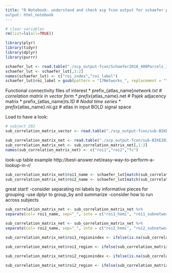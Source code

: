 ```yaml
---
title: "R Notebook- understand and check xcp fcon output for schaefer parcellation
output: html_notebook
---
```



```r
# clear variables
rm(list=ls(all=TRUE))
```


```r
library(plyr)
library(tidyr)
library(dplyr)
library(purrr)
```


```r
schaefer_lut <- read.table("./xcp_output-fcon/Schaefer2018_400Parcels_17Networks_order.txt",header=FALSE)
schaefer_lut <- schaefer_lut[,1:2]
names(schaefer_lut) <- c("roi_index","roi_label")
schaefer_lut$roi_label = gsub(pattern = "17Networks_", replacement = "", x = schaefer_lut$roi_label)  
```


Functional connectivity files of interest
* prefix_{atlas_name}_network.txt # correlation matrix in vector form
* prefix_{atlas_name}.net # Pajek adjacency matrix
* prefix_{atlas_name}_ts.1D # Nodal time series
* prefix_{atlas_name}.nii.gz # atlas in input BOLD signal space

Load to have a look:
```r
# subject 202
sub_correlation_matrix_vector <- read.table("./xcp_output-fcon/sub-BIKE202/fcon/schaefer400/sub-BIKE202_schaefer400_network.txt",header=FALSE)

sub_correlation_matrix_net <- read.table("./xcp_output-fcon/sub-BIKE202/fcon/schaefer400/sub-BIKE202_schaefer400.net",header=FALSE,sep=" ",skip=2)
sub_correlation_matrix_net <- sub_correlation_matrix_net[,1:3]
names(sub_correlation_matrix_net) <- c("roi1","roi2","fc")
```

look-up table example
http://best-answer.net/easy-way-to-perform-a-lookup-in-r/

```r
sub_correlation_matrix_net$roi1_name <- schaefer_lut[match(sub_correlation_matrix_net$roi1,schaefer_lut$roi_index),"roi_label"]
sub_correlation_matrix_net$roi2_name <- schaefer_lut[match(sub_correlation_matrix_net$roi2,schaefer_lut$roi_index),"roi_label"]
```



great start!
-consider separating roi labels by informative pieces for grouping
-use dplyr to group_by and summarize
-consider how to run across subjects

```r
sub_correlation_matrix_net <- sub_correlation_matrix_net %>%
separate(col= roi1_name, sep="_", into = c("roi1_hemi", "roi1_subnetwork", "roi1_region", "roi1_regionindex"))

sub_correlation_matrix_net <- sub_correlation_matrix_net %>%
separate(col= roi2_name, sep="_", into = c("roi2_hemi", "roi2_subnetwork", "roi2_region", "roi2_regionindex"))
```


```r

sub_correlation_matrix_net$roi1_regionindex <- ifelse(is.na(sub_correlation_matrix_net$roi1_regionindex),sub_correlation_matrix_net$roi1_region,sub_correlation_matrix_net$roi1_regionindex)

sub_correlation_matrix_net$roi1_region <- ifelse(sub_correlation_matrix_net$roi1_region==sub_correlation_matrix_net$roi1_regionindex," ",sub_correlation_matrix_net$roi1_region)

sub_correlation_matrix_net$roi2_regionindex <- ifelse(is.na(sub_correlation_matrix_net$roi2_regionindex),sub_correlation_matrix_net$roi2_region,sub_correlation_matrix_net$roi2_regionindex)

sub_correlation_matrix_net$roi2_region <- ifelse(sub_correlation_matrix_net$roi2_region==sub_correlation_matrix_net$roi2_regionindex," ",sub_correlation_matrix_net$roi2_region)

```

